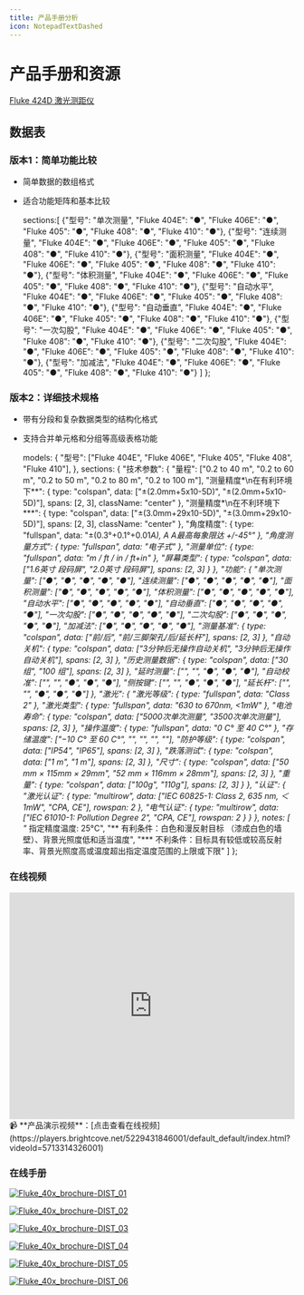 ```yaml
---
title: 产品手册分析
icon: NotepadTextDashed
---
```



<PrintButton />

# 产品手册和资源

[Fluke 424D 激光测距仪](https://www.fluke.com.cn/product/%E5%9F%BA%E7%A1%80%E8%AE%BE%E6%96%BD%E5%BB%BA%E8%AE%BE/%E6%BF%80%E5%85%89%E6%B5%8B%E8%B7%9D%E4%BB%AA/fluke-424d)

## 数据表

### 版本1：简单功能比较

- 简单数据的数组格式
- 适合功能矩阵和基本比较


  sections:[
    {"型号": "单次测量", "Fluke 404E": "●", "Fluke 406E": "●", "Fluke 405": "●", "Fluke 408": "●", "Fluke 410": "●"}, 
    {"型号": "连续测量", "Fluke 404E": "●", "Fluke 406E": "●", "Fluke 405": "●", "Fluke 408": "●", "Fluke 410": "●"}, 
    {"型号": "面积测量", "Fluke 404E": "●", "Fluke 406E": "●", "Fluke 405": "●", "Fluke 408": "●", "Fluke 410": "●"}, 
    {"型号": "体积测量", "Fluke 404E": "●", "Fluke 406E": "●", "Fluke 405": "●", "Fluke 408": "●", "Fluke 410": "●"}, 
    {"型号": "自动水平", "Fluke 404E": "●", "Fluke 406E": "●", "Fluke 405": "●", "Fluke 408": "●", "Fluke 410": "●"}, 
    {"型号": "自动垂直", "Fluke 404E": "●", "Fluke 406E": "●", "Fluke 405": "●", "Fluke 408": "●", "Fluke 410": "●"}, 
    {"型号": "一次勾股", "Fluke 404E": "●", "Fluke 406E": "●", "Fluke 405": "●", "Fluke 408": "●", "Fluke 410": "●"}, 
    {"型号": "二次勾股", "Fluke 404E": "●", "Fluke 406E": "●", "Fluke 405": "●", "Fluke 408": "●", "Fluke 410": "●"}, 
    {"型号": "加减法", "Fluke 404E": "●", "Fluke 406E": "●", "Fluke 405": "●", "Fluke 408": "●", "Fluke 410": "●"}
  ]
};

<ProductComparisonTable data={arrayFormatData} />

### 版本2：详细技术规格

- 带有分段和复杂数据类型的结构化格式
- 支持合并单元格和分组等高级表格功能

  models: {
    "型号": ["Fluke 404E", "Fluke 406E", "Fluke 405", "Fluke 408", "Fluke 410"],
  },
  sections: {
    "技术参数": {
      "量程": ["0.2 to 40 m", "0.2 to 60 m", "0.2 to 50 m", "0.2 to 80 m", "0.2 to 100 m"],
      "测量精度*\n在有利环境下**": {
        type: "colspan",
        data: ["±(2.0mm+5x10-5D)", "±(2.0mm+5x10-5D)"],
        spans: [2, 3],
        className: "center"
      },
      "测量精度*\n在不利环境下***": {
        type: "colspan",
        data: ["±(3.0mm+29x10-5D)", "±(3.0mm+29x10-5D)"],
        spans: [2, 3],
        className: "center"
      },
      "角度精度": {
        type: "fullspan",
        data: "±(0.3°+0.1°+0.01*A), A A最高每象限达 +/-45°"
      },
      "角度测量方式": {
        type: "fullspan",
        data: "电子式"
      },
      "测量单位": {
        type: "fullspan",
        data: "m / ft / in / ft+in"
      },
      "屏幕类型": {
        type: "colspan",
        data: ["1.6英寸 段码屏", "2.0英寸 段码屏"],
        spans: [2, 3]
      }
    },
    "功能": {
      "单次测量": ["●", "●", "●", "●", "●"],
      "连续测量": ["●", "●", "●", "●", "●"],
      "面积测量": ["●", "●", "●", "●", "●"],
      "体积测量": ["●", "●", "●", "●", "●"],
      "自动水平": ["●", "●", "●", "●", "●"],
      "自动垂直": ["●", "●", "●", "●", "●"],
      "一次勾股": ["●", "●", "●", "●", "●"],
      "二次勾股": ["●", "●", "●", "●", "●"],
      "加减法": ["●", "●", "●", "●", "●"],
      "测量基准": {
        type: "colspan",
        data: ["前/后", "前/三脚架孔/后/延长杆"],
        spans: [2, 3]
      },
      "自动关机": {
        type: "colspan",
        data: ["3分钟后无操作自动关机", "3分钟后无操作自动关机"],
        spans: [2, 3]
      },
      "历史测量数据": {
        type: "colspan",
        data: ["30 组", "100 组"],
        spans: [2, 3]
      },
      "延时测量": ["", "", "●", "●", "●"],
      "自动校准": ["", "", "●", "●", "●"],
      "侧按键": ["", "", "●", "●", "●"],
      "延长杆": ["", "", "●", "●", "●"]
    },
    "激光": {
      "激光等级": {
        type: "fullspan",
        data: "Class 2"
      },
      "激光类型": {
        type: "fullspan",
        data: "630 to 670nm, &lt;1mW"
      },
      "电池寿命": {
        type: "colspan",
        data: ["5000次单次测量", "3500次单次测量"],
        spans: [2, 3]
      },
      "操作温度": {
        type: "fullspan",
        data: "0 C° 至 40 C°"
      },
      "存储温度": ["−10 C° 至 60 C°", "", "", "", ""],
      "防护等级": {
        type: "colspan",
        data: ["IP54", "IP65"],
        spans: [2, 3]
      },
      "跌落测试": {
        type: "colspan",
        data: ["1 m", "1 m"],
        spans: [2, 3]
      },
      "尺寸": {
        type: "colspan",
        data: ["50 mm × 115mm × 29mm", "52 mm × 116mm × 28mm"],
        spans: [2, 3]
      },
      "重量": {
        type: "colspan",
        data: ["100g", "110g"],
        spans: [2, 3]
      }
    },
    "认证": {
      "激光认证": {
        type: "multirow",
        data: ["IEC 60825-1: Class 2, 635 nm, ＜1mW", "CPA, CE"],
        rowspan: 2
      },
      "电气认证": {
        type: "multirow",
        data: ["IEC 61010-1: Pollution Degree 2", "CPA, CE"],
        rowspan: 2
      }
    }
  },
  notes: [
    "* 指定精度温度: 25°C",
    "** 有利条件：白色和漫反射目标 （漆成白色的墙壁）、背景光照度低和适当温度",
    "*** 不利条件：目标具有较低或较高反射率、背景光照度高或温度超出指定温度范围的上限或下限"
  ]
};

<ProductComparisonTable data={standardFormatData} />

### 在线视频

<iframe
  width="100%"
  height="400"
  src="https://players.brightcove.net/5229431846001/default_default/index.html?videoId=5713314326001"
  title="Fluke 424D 激光测距仪"
  frameBorder="0"
  allowFullScreen
  className="video-iframe"
></iframe>

<div className="print-only" style={{ display: 'none' }}>
  📹
  **产品演示视频**：[点击查看在线视频](https://players.brightcove.net/5229431846001/default_default/index.html?videoId=5713314326001)
</div>

<style>{`
  @media print {
    .video-iframe {
      display: none;
    }
    .print-only {
      display: block !important;
      padding: 20px;
      border: 2px dashed #ccc;
      text-align: center;
      color: #666;
      background-color: #f9f9f9;
      margin: 20px 0;
    }
  }
`}</style>

### 在线手册

[![Fluke_40x_brochure-DIST_01](https://pub-9afd37582afd4e23a5f8075515d93ece.r2.dev/Fluke_40x_brochure-DIST_01.png)](https://www.fluke.com.cn/product/%E5%9F%BA%E7%A1%80%E8%AE%BE%E6%96%BD%E5%BB%BA%E8%AE%BE/%E6%BF%80%E5%85%89%E6%B5%8B%E8%B7%9D%E4%BB%AA/fluke-424d)

[![Fluke_40x_brochure-DIST_02](https://pub-9afd37582afd4e23a5f8075515d93ece.r2.dev/Fluke_40x_brochure-DIST_02.png)](https://www.fluke.com.cn/product/%E5%9F%BA%E7%A1%80%E8%AE%BE%E6%96%BD%E5%BB%BA%E8%AE%BE/%E6%BF%80%E5%85%89%E6%B5%8B%E8%B7%9D%E4%BB%AA/fluke-424d)

[![Fluke_40x_brochure-DIST_03](https://pub-9afd37582afd4e23a5f8075515d93ece.r2.dev/Fluke_40x_brochure-DIST_03.png)](https://www.fluke.com.cn/product/%E5%9F%BA%E7%A1%80%E8%AE%BE%E6%96%BD%E5%BB%BA%E8%AE%BE/%E6%BF%80%E5%85%89%E6%B5%8B%E8%B7%9D%E4%BB%AA/fluke-424d)

[![Fluke_40x_brochure-DIST_04](https://pub-9afd37582afd4e23a5f8075515d93ece.r2.dev/Fluke_40x_brochure-DIST_04.png)](https://www.fluke.com.cn/product/%E5%9F%BA%E7%A1%80%E8%AE%BE%E6%96%BD%E5%BB%BA%E8%AE%BE/%E6%BF%80%E5%85%89%E6%B5%8B%E8%B7%9D%E4%BB%AA/fluke-424d)

[![Fluke_40x_brochure-DIST_05](https://pub-9afd37582afd4e23a5f8075515d93ece.r2.dev/Fluke_40x_brochure-DIST_05.png)](https://www.fluke.com.cn/product/%E5%9F%BA%E7%A1%80%E8%AE%BE%E6%96%BD%E5%BB%BA%E8%AE%BE/%E6%BF%80%E5%85%89%E6%B5%8B%E8%B7%9D%E4%BB%AA/fluke-424d)

[![Fluke_40x_brochure-DIST_06](https://pub-9afd37582afd4e23a5f8075515d93ece.r2.dev/Fluke_40x_brochure-DIST_06.png)](https://www.fluke.com.cn/product/%E5%9F%BA%E7%A1%80%E8%AE%BE%E6%96%BD%E5%BB%BA%E8%AE%BE/%E6%BF%80%E5%85%89%E6%B5%8B%E8%B7%9D%E4%BB%AA/fluke-424d)
